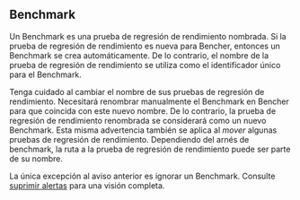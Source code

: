 ## Benchmark
Un Benchmark es una prueba de regresión de rendimiento nombrada.
Si la prueba de regresión de rendimiento es nueva para Bencher, entonces un Benchmark se crea automáticamente.
De lo contrario, el nombre de la prueba de regresión de rendimiento se utiliza como el identificador único para el Benchmark.

Tenga cuidado al cambiar el nombre de sus pruebas de regresión de rendimiento.
Necesitará renombrar manualmente el Benchmark en Bencher para que coincida con este nuevo nombre.
De lo contrario, la prueba de regresión de rendimiento renombrada se considerará como un nuevo Benchmark.
Esta misma advertencia también se aplica al _mover_ algunas pruebas de regresión de rendimiento.
Dependiendo del arnés de benchmark, la ruta a la prueba de regresión de rendimiento puede ser parte de su nombre.

La única excepción al aviso anterior es ignorar un Benchmark.
Consulte [suprimir alertas](/es/docs/explanation/thresholds/) para una visión completa.
